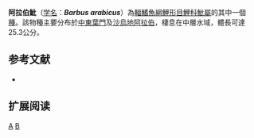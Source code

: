 {{Speciesbox 
| taxon = Barbus arabicus
| status = NE
| status_system = IUCN3.1
| authority = [[Trewavas|Trewavas]], 1941
| synonyms = *''Tor arabicus''<br /><small>Trewavas, 1941</small>
}}

'''阿拉伯魮'''（[[学名|学名]]：'''''Barbus arabicus'''''）為[[輻鰭魚綱|輻鰭魚綱]][[鯉形目|鯉形目]][[鯉科|鯉科]][[魮屬|魮屬]]的其中一個[[種|種]]。該物種主要分布於[[中東|中東]][[葉門|葉門]]及[[沙烏地阿拉伯|沙烏地阿拉伯]]，棲息在中層水域，體長可達25.3公分。

== 参考文献 ==
*{{FishBase_species|genus=Barbus|species=arabicus|year=2011|month=12}}

== 扩展阅读 ==
{{refbegin}}
{{wikispecies-inline|Barbus arabicus|阿拉伯魮}}
{{refend}}
{{Taxonbar|from=Q3288025}}

[[Category:魮屬|A]]
[[Category:1941年描述的鱼类|B]]

{{魚類小作品}}